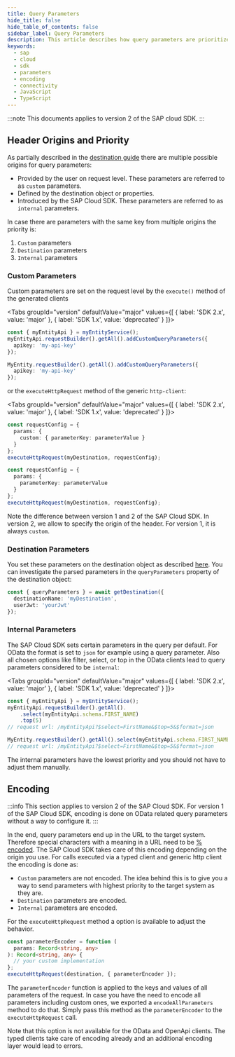 ```yaml
---
title: Query Parameters
hide_title: false
hide_table_of_contents: false
sidebar_label: Query Parameters
description: This article describes how query parameters are prioritized and handled by the SAP Cloud SDK.
keywords:
  - sap
  - cloud
  - sdk
  - parameters
  - encoding
  - connectivity
  - JavaScript
  - TypeScript
---
```



:::note
This documents applies to version 2 of the SAP cloud SDK.
:::

## Header Origins and Priority

As partially described in the [destination guide](./destination#additional-headers-and-query-parameters-on-destinations) there are multiple possible origins for query parameters:

- Provided by the user on request level.
  These parameters are referred to as `custom` parameters.
- Defined by the destination object or properties.
- Introduced by the SAP Cloud SDK.
  These parameters are referred to as `internal` parameters.

In case there are parameters with the same key from multiple origins the priority is:

1. `Custom` parameters
2. `Destination` parameters
3. `Internal` parameters

### Custom Parameters

Custom parameters are set on the request level by the `execute()` method of the generated clients

<Tabs groupId="version" defaultValue="major" values={[ { label: 'SDK 2.x', value: 'major' }, { label: 'SDK 1.x', value: 'deprecated' } ]}>
<TabItem value="major">

```ts
const { myEntityApi } = myEntityService();
myEntityApi.requestBuilder().getAll().addCustomQueryParameters({
  apikey: 'my-api-key'
});
```

</TabItem>
<TabItem value="deprecated">

```ts
MyEntity.requestBuilder().getAll().addCustomQueryParameters({
  apikey: 'my-api-key'
});
```

</TabItem>
</Tabs>

or the `executeHttpRequest` method of the generic `http-client`:

<Tabs groupId="version" defaultValue="major" values={[ { label: 'SDK 2.x', value: 'major' }, { label: 'SDK 1.x', value: 'deprecated' } ]}>
<TabItem value="major">

```ts
const requestConfig = {
  params: {
    custom: { parameterKey: parameterValue }
  }
};
executeHttpRequest(myDestination, requestConfig);
```

</TabItem>
<TabItem value="deprecated">

```ts
const requestConfig = {
  params: {
    parameterKey: parameterValue
  }
};
executeHttpRequest(myDestination, requestConfig);
```

</TabItem>
</Tabs>

Note the difference between version 1 and 2 of the SAP Cloud SDK.
In version 2, we allow to specify the origin of the header.
For version 1, it is always `custom`.

### Destination Parameters

You set these parameters on the destination object as described [here](./destination#additional-headers-and-query-parameters-on-destinations).
You can investigate the parsed parameters in the `queryParameters` property of the destination object:

```ts
const { queryParameters } = await getDestination({
  destinationName: 'myDestination',
  userJwt: 'yourJwt'
});
```

### Internal Parameters

The SAP Cloud SDK sets certain parameters in the query per default.
For OData the format is set to `json` for example using a query parameter.
Also all chosen options like filter, select, or top in the OData clients lead to query parameters considered to be `internal`:

<Tabs groupId="version" defaultValue="major" values={[ { label: 'SDK 2.x', value: 'major' }, { label: 'SDK 1.x', value: 'deprecated' } ]}>
<TabItem value="major">

```ts
const { myEntityApi } = myEntityService();
myEntityApi.requestBuilder().getAll().
    .select(myEntityApi.schema.FIRST_NAME)
    .top(5)
// request url: /myEntityApi?$select=FirstName&$top=5&$format=json
```

</TabItem>
<TabItem value="deprecated">

```ts
MyEntity.requestBuilder().getAll().select(myEntityApi.schema.FIRST_NAME).top(5);
// request url: /myEntityApi?$select=FirstName&$top=5&$format=json
```

</TabItem>
</Tabs>

The internal parameters have the lowest priority and you should not have to adjust them manually.

## Encoding

:::info
This section applies to version 2 of the SAP Cloud SDK.
For version 1 of the SAP Cloud SDK, encoding is done on OData related query parameters without a way to configure it.
:::

In the end, query parameters end up in the URL to the target system.
Therefore special characters with a meaning in a URL need to be [% encoded](https://en.wikipedia.org/wiki/Uniform_Resource_Identifier).
The SAP Cloud SDK takes care of this encoding depending on the origin you use.
For calls executed via a typed client and generic http client the encoding is done as:

- `Custom` parameters are not encoded.
  The idea behind this is to give you a way to send parameters with highest priority to the target system as they are.
- `Destination` parameters are encoded.
- `Internal` parameters are encoded.

For the `executeHttpRequest` method a option is available to adjust the behavior.

```ts
const parameterEncoder = function (
  params: Record<string, any>
): Record<string, any> {
  // your custom implementation
};
executeHttpRequest(destination, { parameterEncoder });
```

The `parameterEncoder` function is applied to the keys and values of all parameters of the request.
In case you have the need to encode all parameters including custom ones, we exported a `encodeAllParameters` method to do that.
Simply pass this method as the `parameterEncoder` to the `executeHttpRequest` call.

Note that this option is not available for the OData and OpenApi clients.
The typed clients take care of encoding already and an additional encoding layer would lead to errors.
